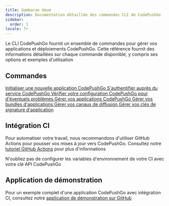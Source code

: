 ```yaml
---
title: Gambaran Umum
description: Documentation détaillée des commandes CLI de CodePushGo
sidebar:
  order: 1
locale: fr
---
```



Le CLI CodePushGo fournit un ensemble de commandes pour gérer vos applications et déploiements CodePushGo. Cette référence fournit des informations détaillées sur chaque commande disponible, y compris ses options et exemples d'utilisation

## Commandes

<CardGrid stagger>
  <a href="/docs/cli/reference/init/">
    <Card title="init" icon="rocket">
      Initialiser une nouvelle application CodePushGo
    </Card>
  </a>

  <a href="/docs/cli/reference/login/">
    <Card title="login" icon="approve-check">
      S'authentifier auprès du service CodePushGo
    </Card>
  </a>

  <a href="/docs/cli/reference/doctor/">
    <Card title="doctor" icon="approve-check-circle">
      Vérifier votre configuration CodePushGo pour d'éventuels problèmes
    </Card>
  </a>

  <a href="/docs/cli/reference/app/">
    <Card title="app" icon="seti:default">
      Gérer vos applications CodePushGo
    </Card>
  </a>

  <a href="/docs/cli/reference/bundle/">
    <Card title="bundle" icon="seti:html">
      Gérer vos bundles d'applications
    </Card>
  </a>

  <a href="/docs/cli/reference/channel/">
    <Card title="channel" icon="seti:git">
      Gérer vos canaux de diffusion
    </Card>
  </a>

  <a href="/docs/cli/reference/key/">
    <Card title="key" icon="seti:lock">
      Gérer vos clés de signature d'application
    </Card>
  </a>
</CardGrid>

## Intégration CI

Pour automatiser votre travail, nous recommandons d'utiliser GitHub Actions pour pousser vos mises à jour vers CodePushGo. Consultez notre [tutoriel GitHub Actions](https://capgo.app/blog/automatic-build-and-release-with-github-actions/) pour plus d'informations

N'oubliez pas de configurer les variables d'environnement de votre CI avec votre clé API CodePushGo

## Application de démonstration

Pour un exemple complet d'une application CodePushGo avec intégration CI, consultez notre [application de démonstration sur GitHub](https://github.com/Cap-go/demo-app/)
